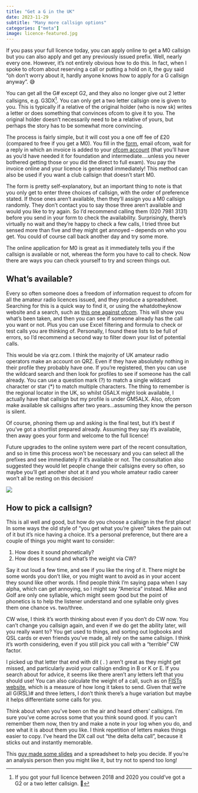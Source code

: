 ```yaml
---
title: "Get a G in the UK"
date: 2023-11-29
subtitle: "Many more callsign options"
categories: ["meta"]
image: licence-featured.jpg
---
```


If you pass your full licence today, you can apply online to get a M0 callsign but you can also apply and get any previously issued prefix. Well, nearly every one. However, it’s not entirely obvious how to do this. In fact, when I spoke to ofcom about reserving a call or putting a hold on it, the guy said “oh don’t worry about it, hardly anyone knows how to apply for a G callsign anyway”. 😅

You can get all the G# except G2, and they also no longer give out 2 letter callsigns, e.g. G3DX[^1]. You can only get a two letter callsign one is given to you. This is typically if a relative of the original holder (who is now sk) writes a letter or does something that convinces ofcom to give it to you. The original holder doesn’t necessarily need to be a relative of yours, but perhaps the story has to be somewhat more convincing.

The process is fairly simple, but it will cost you a one off fee of £20 (compared to free if you get a M0). You fill in the [form](https://www.ofcom.org.uk/__data/assets/pdf_file/0019/47233/OfW346-Amateur-Radio-Application.pdf), email ofcom, wait for a reply in which an invoice is added to your [ofcom account](https://ofcomlive.my.site.com/licensingcomlogin) (that you’ll have as you’d have needed it for foundation and intermediate….unless you never bothered getting those or you did the direct to full exam). You pay the invoice online and your licence is generated immediately! This method can also be used if you want a club callsign that doesn’t start M0.

The form is pretty self-explanatory, but an important thing to note is that you only get to enter three choices of callsign, with the order of preference stated. If those ones aren’t available, then they’ll assign you a M0 callsign randomly. They don’t contact you to say those three aren’t available and would you like to try again. So I’d recommend calling them (020 7981 3131) before you send in your form to check the availability. Surprisingly, there’s virtually no wait and they’re happy to check a few calls, I tried three but sensed more than five and they might get annoyed – depends on who you get. You could of course call back another day and try some more.

The online application for M0 is great as it immediately tells you if the callsign is available or not, whereas the form you have to call to check. Now there are ways you can check yourself to try and screen things out.

## What’s available?

Every so often someone does a freedom of information request to ofcom for all the amateur radio licences issued, and they produce a spreadsheet. Searching for this is a quick way to find it, or using the whatdotheyknow website and a search, such as [this one against ofcom](https://www.whatdotheyknow.com/body/ofcom/successful?utf8=%E2%9C%93&query=amateur&request_date_after=&request_date_before=&commit=Search). This will show you what’s been taken, and then you can see if someone already has the call you want or not. Plus you can use Excel filtering and formula to check or test calls you are thinking of. Personally, I found these lists to be full of errors, so I’d recommend a second way to filter down your list of potential calls.

This would be via qrz.com. I think the majority of UK amateur radio operators make an account on QRZ. Even if they have absolutely nothing in their profile they probably have one. If you’re registered, then you can use the wildcard search and then look for profiles to see if someone has the call already. You can use a question mark (?) to match a single wildcard character or star (\*) to match multiple characters. The thing to remember is the regional locator in the UK, so whilst G5ALX might look available, I actually have that callsign but my profile is under GM5ALX. Also, ofcom make available sk callsigns after two years…assuming they know the person is silent.

Of course, phoning them up and asking is the final test, but it’s best if you’ve got a shortlist prepared already. Assuming they say it’s available, then away goes your form and welcome to the full licence!

Future upgrades to the online system were part of the recent consultation, and so in time this process won’t be necessary and you can select all the prefixes and see immediately if it’s available or not. The consultation also suggested they would let people change their callsigns every so often, so maybe you’ll get another shot at it and you whole amateur radio career won’t all be resting on this decision!

![](image-1.png)

## How to pick a callsign?

This is all well and good, but how do you choose a callsign in the first place! In some ways the old style of “you get what you’re given” takes the pain out of it but it’s nice having a choice. It’s a personal preference, but there are a couple of things you might want to consider:

1.  How does it sound phonetically?
2.  How does it sound and what’s the weight via CW?

Say it out loud a few time, and see if you like the ring of it. There might be some words you don’t like, or you might want to avoid as in your accent they sound like other words. I find people think I’m saying papa when I say alpha, which can get annoying, so I might say “America” instead. Mike and Golf are only one syllable, which might seem good but the point of phonetics is to help the listener understand and one syllable only gives them one chance vs. two/three.

CW wise, I think it’s worth thinking about even if you don’t do CW now. You can’t change you callsign again, and even if we do get the ability later, will you really want to? You get used to things, and sorting out logbooks and QSL cards or even friends you’ve made, all rely on the same callsign. I think it’s worth considering, even if you still pick you call with a “terrible” CW factor.

I picked up that letter that end with dit ( . ) aren’t great as they might get missed, and particularly avoid your callsign ending in B or K or E. If you search about for advice, it seems like there aren’t any letters left that you should use! You can also calculate the weight of a call, such as on [FISTs website](https://fists.co.uk/measurecallsign.aspx), which is a measure of how long it takes to send. Given that we’re all G(RSL)# and three letters, I don’t think there’s a huge variation but maybe it helps differentiate some calls for you.

Think about when you’ve been on the air and heard others’ callsigns. I’m sure you’ve come across some that you think sound good. If you can’t remember them now, then try and make a note in your log when you do, and see what it is about them you like. I think repetition of letters makes things easier to copy. I’ve heard the DX call out “the delta delta call”, because it sticks out and instantly memorable.

This [guy made some slides](https://docs.google.com/presentation/d/e/2PACX-1vSNUBBMUgiBkTRz-QFsY_Oc3k0myYiahkrbTZS-nUwcKpAZl_XAJLkNdxeaA8s_pDE1iNqi4MEdsSr7/pub?start=false&loop=false&delayms=3000#slide=id.g79754f0101_0_321) and a spreadsheet to help you decide. If you’re an analysis person then you might like it, but try not to spend too long!

[^1]: If you got your full licence between 2018 and 2020 you could’ve got a G2 or a two letter callsign. 🤷
